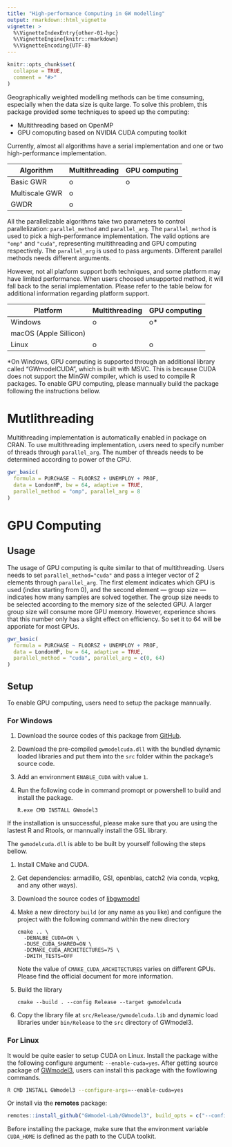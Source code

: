 ```yaml
---
title: "High-performance Computing in GW modelling"
output: rmarkdown::html_vignette
vignette: >
  %\VignetteIndexEntry{other-01-hpc}
  %\VignetteEngine{knitr::rmarkdown}
  %\VignetteEncoding{UTF-8}
---
```


```r
knitr::opts_chunk$set(
  collapse = TRUE,
  comment = "#>"
)
```

Geographically weighted modelling methods can be time consuming, especially when the data size is quite large.
To solve this problem, this package provided some techniques to speed up the computing:

- Multithreading based on OpenMP
- GPU comoputing based on NVIDIA CUDA computing toolkit

Currently, almost all algorithms have a serial implementation and one or two high-performance implementation.

| Algorithm      | Multithreading | GPU computing |
| -------------- | -------------- | ------------- |
| Basic GWR      | o              | o             |
| Multiscale GWR | o              |               |
| GWDR           | o              |               |

All the parallelizable algorithms take two parameters to control parallelization: `parallel_method` and `parallel_arg`.
The `parallel_method` is used to pick a high-performance implementation.
The valid options are `"omp"` and `"cuda"`, representing multithreading and GPU computing respectively.
The `parallel_arg` is used to pass arguments.
Different parallel methods needs different arguments.

However, not all platform support both techniques, and some platform may have limited performance.
When users choosed unsupported method, it will fall back to the serial implementation.
Please refer to the table below for additional information regarding platform support.

| Platform               | Multithreading | GPU computing |
| ---------------------- | -------------- | ------------- |
| Windows                | o              | o\*            |
| macOS (Apple Sillicon) |                |               |
| Linux                  | o              | o             |

\*On Windows, GPU computing is supported through an additional library called "GWmodelCUDA", which is built with MSVC.
This is because CUDA does not support the MinGW compiler, which is used to compile R packages.
To enable GPU computing, please mannually build the package following the instructions bellow.

# Mutlithreading

Multithreading implementation is automatically enabled in package on CRAN.
To use multithreading implementation, users need to specify number of threads through `parallel_arg`.
The number of threads needs to be determined according to power of the CPU.

```r
gwr_basic(
  formula = PURCHASE ~ FLOORSZ + UNEMPLOY + PROF,
  data = LondonHP, bw = 64, adaptive = TRUE,
  parallel_method = "omp", parallel_arg = 8
)
```

# GPU Computing

## Usage

The usage of GPU computing is quite similar to that of multithreading.
Users needs to set `parallel_method="cuda"` and pass a integer vector of 2 elements through `parallel_arg`.
The first element indicates which GPU is used (index starting from 0),
and the second element --- group size --- indicates how many samples are solved together.
The group size needs to be selected according to the memory size of the selected GPU.
A larger group size will consume more GPU memory.
However, experience shows that this number only has a slight effect on efficiency.
So set it to 64 will be apporiate for most GPUs.

```r
gwr_basic(
  formula = PURCHASE ~ FLOORSZ + UNEMPLOY + PROF,
  data = LondonHP, bw = 64, adaptive = TRUE,
  parallel_method = "cuda", parallel_arg = c(0, 64)
)
```

## Setup

To enable GPU computing, users need to setup the package mannually.

### For Windows

1.  Download the source codes of this package from [GitHub](https://github.com/GWmodel-Lab/GWmodel3).
2.  Download the pre-compiled `gwmodelcuda.dll` with the bundled dynamic loaded libraries and put them into the `src` folder within the package's source code.
3.  Add an environment `ENABLE_CUDA` with value `1`.
4.  Run the following code in command promopt or powershell to build and install the package.

        R.exe CMD INSTALL GWmodel3

If the installation is unsuccessful, please make sure that you are using the lastest R and Rtools, or mannually install the GSL library.

The `gwmodelcuda.dll` is able to be built by yourself following the steps bellow.

1.  Install CMake and CUDA.
2.  Get dependencies: armadillo, GSl, openblas, catch2 (via conda, vcpkg, and any other ways).
3.  Download the source codes of [libgwmodel](https://github.com/GWmodel-Lab/libgwmodel)
4.  Make a new directory `build` (or any name as you like) and configure the project with the following command within the new directory

        cmake .. \
          -DENALBE_CUDA=ON \
          -DUSE_CUDA_SHARED=ON \
          -DCMAKE_CUDA_ARCHITECTURES=75 \
          -DWITH_TESTS=OFF

    Note the value of `CMAKE_CUDA_ARCHITECTURES` varies on different GPUs.
    Please find the official document for more information.
5.  Build the library

        cmake --build . --config Release --target gwmodelcuda

6.  Copy the library file at `src/Release/gwmodelcuda.lib` and dynamic load libraries under `bin/Release` to the `src` directory of GWmodel3.

### For Linux

It would be quite easier to setup CUDA on Linux.
Install the package withe the following configure argument: `--enable-cuda=yes`.
After getting source package of [GWmodel3](https://github.com/GWmodel-Lab/GWmodel3), users can install this package with the fowllowing commands.

```bash
R CMD INSTALL GWmodel3 --configure-args=--enable-cuda=yes
```

Or install via the **remotes** package:

```r
remotes::install_github("GWmodel-Lab/GWmodel3", build_opts = c("--configure-args=--enable-cuda=yes"))
```

Before installing the package, make sure that the environment variable `CUDA_HOME` is defined as the path to the CUDA toolkit.
